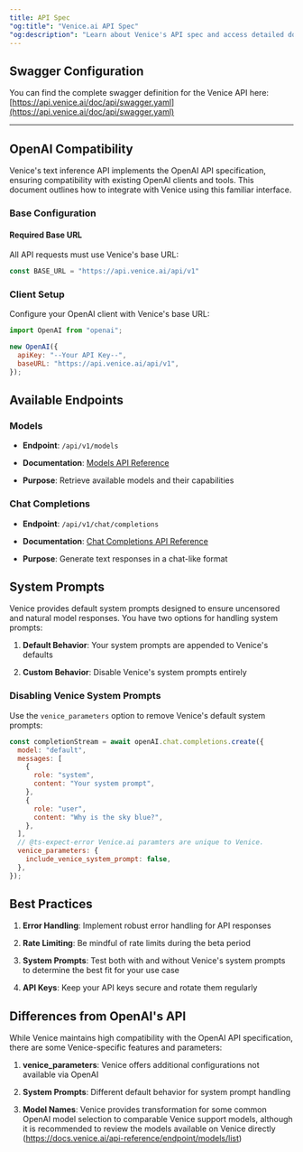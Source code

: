 ```yaml
---
title: API Spec
"og:title": "Venice.ai API Spec"
"og:description": "Learn about Venice's API spec and access detailed documentation and a link to API Swagger definition."
---
```


## Swagger Configuration
You can find the complete swagger definition for the Venice API here:
[https://api.venice.ai/doc/api/swagger.yaml](https://api.venice.ai/doc/api/swagger.yaml)

-----

## OpenAI Compatibility

Venice's text inference API implements the OpenAI API specification, ensuring compatibility with existing OpenAI clients and tools. This document outlines how to integrate with Venice using this familiar interface.

### Base Configuration

#### Required Base URL

All API requests must use Venice's base URL:

```javascript
const BASE_URL = "https://api.venice.ai/api/v1"
```

### Client Setup

Configure your OpenAI client with Venice's base URL:

```javascript
import OpenAI from "openai";

new OpenAI({
  apiKey: "--Your API Key--",
  baseURL: "https://api.venice.ai/api/v1",
});
```

## Available Endpoints

### Models

* **Endpoint**: `/api/v1/models`

* **Documentation**: [Models API Reference](/api-reference/endpoint/models/list)

* **Purpose**: Retrieve available models and their capabilities

### Chat Completions

* **Endpoint**: `/api/v1/chat/completions`

* **Documentation**: [Chat Completions API Reference](/api-reference/endpoint/chat/completions)

* **Purpose**: Generate text responses in a chat-like format

## System Prompts

Venice provides default system prompts designed to ensure uncensored and natural model responses. You have two options for handling system prompts:

1. **Default Behavior**: Your system prompts are appended to Venice's defaults

2. **Custom Behavior**: Disable Venice's system prompts entirely

### Disabling Venice System Prompts

Use the `venice_parameters` option to remove Venice's default system prompts:

```javascript
const completionStream = await openAI.chat.completions.create({
  model: "default",
  messages: [
    {
      role: "system",
      content: "Your system prompt",
    },
    {
      role: "user",
      content: "Why is the sky blue?",
    },
  ],
  // @ts-expect-error Venice.ai paramters are unique to Venice.
  venice_parameters: {
    include_venice_system_prompt: false,
  },
});
```

## Best Practices

1. **Error Handling**: Implement robust error handling for API responses

2. **Rate Limiting**: Be mindful of rate limits during the beta period

3. **System Prompts**: Test both with and without Venice's system prompts to determine the best fit for your use case

4. **API Keys**: Keep your API keys secure and rotate them regularly

## Differences from OpenAI's API

While Venice maintains high compatibility with the OpenAI API specification, there are some Venice-specific features and parameters:

1. **venice\_parameters**: Venice offers additional configurations not available via OpenAI

2. **System Prompts**: Different default behavior for system prompt handling

3. **Model Names**: Venice provides transformation for some common OpenAI model selection to comparable Venice support models, although it is recommended to review the models available on Venice directly (https://docs.venice.ai/api-reference/endpoint/models/list)

<BetaCallout />